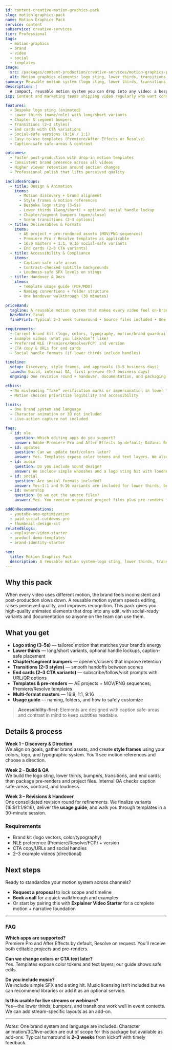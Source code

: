 ```yaml
---
id: content-creative-motion-graphics-pack
slug: motion-graphics-pack
name: Motion Graphics Pack
service: content
subservice: creative-services
tier: Professional
tags:
  - motion-graphics
  - brand
  - video
  - social
  - templates
image:
  src: /packages/content-production/creative-services/motion-graphics-pack.png
  alt: Motion graphics elements: logo sting, lower thirds, transitions
summary: Reusable motion system (logo sting, lower thirds, transitions, end cards) that makes every video feel on-brand and professionally finished.
description: |
  A compact, reusable motion system you can drop into any video: a bespoke logo sting, animated lower thirds, chapter/segment bumpers, transitions and end cards—packaged as easy-to-use templates for your editor of choice. Consistent motion = higher polish, better recall, and faster production.
icp: Content and marketing teams shipping video regularly who want consistent, on-brand motion without reinventing the wheel each time.

features:
  - Bespoke logo sting (animated)
  - Lower thirds (name/role) with long/short variants
  - Chapter & segment bumpers
  - Transitions (2–3 styles)
  - End cards with CTA variations
  - Social-safe versions (9:16 / 1:1)
  - Easy-to-use templates (Premiere/After Effects or Resolve)
  - Caption-safe safe-areas & contrast

outcomes:
  - Faster post-production with drop-in motion templates
  - Consistent brand presence across all videos
  - Higher viewer retention around section changes
  - Professional polish that lifts perceived quality

includesGroups:
  - title: Design & Animation
    items:
      - Motion discovery + brand alignment
      - Style frames & motion references
      - Bespoke logo sting (3–5s)
      - Lower thirds (long/short) + optional social handle lockup
      - Chapter/segment bumpers (open/close)
      - Scene transitions (2–3 options)
  - title: Deliverables & Formats
    items:
      - AE project + pre-rendered assets (MOV/PNG sequences)
      - Premiere Pro / Resolve templates as applicable
      - 16:9 masters + 1:1, 9:16 social-safe variants
      - End cards (2–3 CTA variants)
  - title: Accessibility & Compliance
    items:
      - Caption-safe safe areas
      - Contrast-checked subtitle backgrounds
      - Loudness-safe SFX levels on stings
  - title: Handover & Docs
    items:
      - Template usage guide (PDF/MDX)
      - Naming conventions + folder structure
      - One handover walkthrough (30 minutes)

priceBand:
  tagline: A reusable motion system that makes every video feel on-brand.
  baseNote: final
  finePrint: Typical 2–3 week turnaround • Source files included • One brand

requirements:
  - Current brand kit (logo, colors, typography, motion/brand guardrails if any)
  - Example videos (what you like/don’t like)
  - Preferred NLE (Premiere/Resolve/FCP) and version
  - CTA copy & URLs for end cards
  - Social handle formats (if lower thirds include handles)

timeline:
  setup: Discovery, style frames, and approvals (3–5 business days)
  launch: Build, internal QA, first preview (5–7 business days)
  ongoing: One revision round + handover, documentation, and packaging (3–5 business days)

ethics:
  - No misleading “fake” verification marks or impersonation in lower thirds
  - Motion choices prioritize legibility and accessibility

limits:
  - One brand system and language
  - Character animation or 3D not included
  - Live-action capture not included

faqs:
  - id: nle
    question: Which editing apps do you support?
    answer: Adobe Premiere Pro and After Effects by default; DaVinci Resolve optional. We provide both pre-renders and project files so you can work the way you prefer.
  - id: updates
    question: Can we update text/colors later?
    answer: Yes. Templates expose color tokens and text layers. We also include a short usage guide covering safe edits.
  - id: audio
    question: Do you include sound design?
    answer: We include simple whooshes and a logo sting hit with loudness-safe levels. Music licensing is not included.
  - id: social
    question: Are social formats included?
    answer: Yes—1:1 and 9:16 variants are included for lower thirds, bumpers, transitions, and end cards where relevant.
  - id: ownership
    question: Do we get the source files?
    answer: Yes. You receive organized project files plus pre-renders for quick drop-in use.

addOnRecommendations:
  - youtube-seo-optimization
  - paid-social-cutdowns-pro
  - thumbnail-design-kit
relatedSlugs:
  - explainer-video-starter
  - product-demo-templates
  - brand-identity-starter

seo:
  title: Motion Graphics Pack
  description: A reusable motion system—logo sting, lower thirds, transitions, end cards—delivered as easy templates for fast, on-brand videos.
---
```


## Why this pack

When every video uses different motion, the brand feels inconsistent and post-production slows down. A reusable motion system speeds editing, raises perceived quality, and improves recognition. This pack gives you high-quality animated elements that drop into any edit, with social-ready variants and documentation so anyone on the team can use them.

## What you get

- **Logo sting (3–5s)** — tailored motion that matches your brand’s energy  
- **Lower thirds** — long/short variants, optional handle lockups, caption-safe placement  
- **Chapter/segment bumpers** — openers/closers that improve retention  
- **Transitions (2–3 styles)** — smooth handoffs between scenes  
- **End cards (2–3 CTA variants)** — subscribe/follow/visit prompts with URL/QR options  
- **Templates & pre-renders** — AE projects + MOV/PNG sequences; Premiere/Resolve templates  
- **Multi-format masters** — 16:9, 1:1, 9:16  
- **Usage guide** — naming, folders, and how to safely customize

> **Accessibility-first:** Elements are designed with caption safe-areas and contrast in mind to keep subtitles readable.

## Details & process

**Week 1 – Discovery & Direction**  
We align on goals, gather brand assets, and create **style frames** using your colors, logo, and typographic system. You’ll see motion references and choose a direction.

**Week 2 – Build & QA**  
We build the logo sting, lower thirds, bumpers, transitions, and end cards; then package pre-renders and project files. Internal QA checks caption safe-areas, contrast, and loudness.

**Week 3 – Revisions & Handover**  
One consolidated revision round for refinements. We finalize variants (16:9/1:1/9:16), deliver the **usage guide**, and walk you through templates in a 30-minute session.

### Requirements

- Brand kit (logo vectors, color/typography)
- NLE preference (Premiere/Resolve/FCP) + version
- CTA copy/URLs and social handles
- 2–3 example videos (directional)

## Next steps

Ready to standardize your motion system across channels?

- **Request a proposal** to lock scope and timeline  
- **Book a call** for a quick walkthrough and examples  
- Or start by pairing this with **Explainer Video Starter** for a complete motion + narrative foundation

---

### FAQ

**Which apps are supported?**  
Premiere Pro and After Effects by default, Resolve on request. You’ll receive both editable projects and pre-renders.

**Can we change colors or CTA text later?**  
Yes. Templates expose color tokens and text layers; our guide shows safe edits.

**Do you include music?**  
We include simple SFX and a sting hit. Music licensing isn’t included but we can recommend libraries or add it as an optional service.

**Is this usable for live streams or webinars?**  
Yes—the lower thirds, bumpers, and transitions work well in event contexts. We can add stream-specific layouts as an add-on.

---

*Notes:* One brand system and language are included. Character animation/3D/live-action are out of scope for this package but available as add-ons. Typical turnaround is **2–3 weeks** from kickoff with timely feedback.
